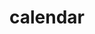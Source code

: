 # calendar


<ul className="grid grid-cols-1 md:grid-cols-2 lg:grid-cols-3 xl:grid-cols-4 gap-4 -ml-6">
<ReferenceCard
    title="dividend"
    description="Upcoming and Historical Dividend Calendar."
    url="/platform/reference/calendar/dividend"
    command="true"
/>
<ReferenceCard
    title="earnings"
    description="Upcoming and Historical earnings calendar."
    url="/platform/reference/calendar/earnings"
    command="true"
/>
<ReferenceCard
    title="ipo"
    description="Upcoming and Historical IPO Calendar."
    url="/platform/reference/calendar/ipo"
    command="true"
/>
<ReferenceCard
    title="split"
    description="Calendar Splits. Show Stock Split Calendar."
    url="/platform/reference/calendar/split"
    command="true"
/>
</ul>
